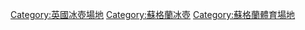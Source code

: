 [[Category:英國冰壺場地|Category:英國冰壺場地]]
[[Category:蘇格蘭冰壺|Category:蘇格蘭冰壺]]
[[Category:蘇格蘭體育場地|Category:蘇格蘭體育場地]]